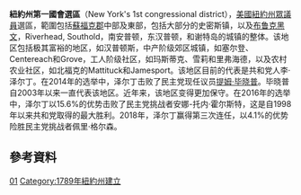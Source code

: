 {{short description|纽约长岛东部的美国国会选区}}
{{noteTA
|1=zh-hans:县;zh-hk:縣;zh-tw:郡;
}}

{{Infobox U.S. congressional district
| state= 纽约州
| district number= 1
| image name= New York US Congressional District 1 (since 2013).tif
| image width= 400
| image caption= ''' 纽约第一国会选区'''
| representative= [[李·泽尔丁|李·泽尔丁]]
| party= 共和党
| residence= 雪莉
| english area=
| percent urban= 94.94
| percent rural= 5.06
| population= 713,168<ref name="#1">{{cite web|url=https://censusreporter.org/profiles/50000US3601-congressional-district-1-ny/|title= Congressional District 1, NY |date=2019|publisher=Census Reporter}}</ref>
<ref>{{cite web|url=https://www2.census.gov/geo/relfiles/cdsld13/36/ur_cd_36.txt|title= NEW YORK CONGRESSIONAL DISTRICTS BY URBAN AND RURAL POPULATION AND LAND AREA
 |date=2010|publisher=U.S. Census}}</ref>
| population year= 2019
| median income= $101,701<ref>{{cite web|url=https://www.census.gov/mycd/?st=36&cd=01|title= My Congressional District|first=US Census Bureau|last=Center for New Media & Promotion (CNMP)|website=www.census.gov}}</ref>
|ethnicity ref=
| percent white= 71.7
| percent black= 4.8
| percent asian= 4.1
| percent hispanic= 17.9
| percent other race= 1.5<ref name="#1"/>
| percent blue collar=
| percent white collar=
| percent gray collar=
| cpvi= R+5<ref name=Cook>{{cite web|url=http://cookpolitical.com/file/Arranged_by_State_District.pdf|title=Partisan Voting Index – Districts of the 115th Congress|publisher=The Cook Political Report|date=April 7, 2017|access-date=April 7, 2017}}</ref>
}}
'''紐約州第一國會選區'''（New York's 1st congressional district），[[美國|美國]][[紐約州|紐約州]][[美國眾議院|眾議員]]選區，範圍包括[[蘇福克郡_(紐約州)|蘇福克郡]]中部及東部，包括大部分的史密斯镇，以及[[布鲁克黑文_(纽约州)|布鲁克黑文]]，Riverhead, Southold，南安普顿，东汉普顿，和谢特岛的城镇的整体。该地区包括极其富裕的地区，如汉普顿斯，中产阶级郊区城镇，如塞尔登、Centereach和Grove，工人阶级社区，如玛斯蒂克、雪莉和里弗海德，以及农村农业社区，如北福克的Mattituck和Jamesport。该地区目前的代表是共和党人李·泽尔丁。在2014年的选举中，泽尔丁击败了民主党现任议员[[提姆·毕晓普|提姆·毕晓普]]。毕晓普自2003年以来一直代表该地区。近年来，该地区变得更加保守。在2016年的选举中，泽尔丁以15.6%的优势击败了民主党挑战者安娜-托内·霍尔斯特，这是自1998年以来共和党取得的最大胜利。2018年，泽尔丁赢得第三次连任，以4.1%的优势险胜民主党挑战者佩里·格尔森。
== 參考資料 ==
{{reflist}}
[[Category:紐約州國會選區|01]]
[[Category:1789年紐約州建立|Category:1789年紐約州建立]]
{{NY-stub}}